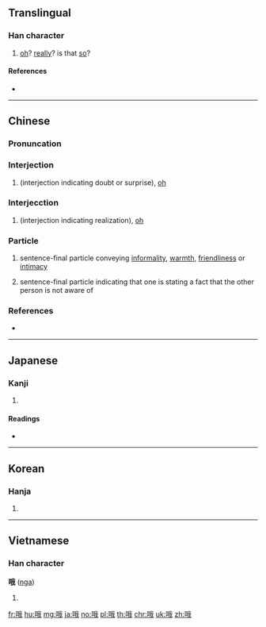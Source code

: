 ==Translingual==

===Han character===
{{Han char|rn=30|rad=口|as=07|sn=10|four=63050|canj=RHQI|ids=⿰口我}}

# [[oh]]? [[really]]? is that [[so]]?

====References====
* {{Han ref|kx=0190.090|dkj=03642|dj=0409.260|hdz=10630.150|uh=54E6|ud=21734|bh=AE40|bd=44608}}

----

==Chinese==
{{zh-forms}}

===Pronuncation===
{{zh-pron
|m=ó,ò,é
|c=ngo4,o4,o6
|mc=y
|oc=y
|cat=interjection,particle}}

===Interjection===
{{zh-hanzi}}

# (interjection indicating doubt or surprise), [[oh]]

===Interjecction===
{{zh-hanzi}}

# (interjection indicating realization), [[oh]]

===Particle===
{{zh-hanzi}}

# sentence-final particle conveying [[informality]], [[warmth]], [[friendliness]] or [[intimacy]]
#: {{zh-x|好 好玩，但 小心 點 哦。|Have fun and be careful.}}
# sentence-final particle indicating that one is stating a fact that the other person is not aware of

===References===
* {{R:cedict}}

----

==Japanese==

===Kanji===
{{ja-kanji|grade=|rs=口07}}

# {{defn|lang=ja|sort=口07}}

====Readings====
* {{ja-readings|on=[[が]] (ga)|kun=[[うたう]] (utau)}}

----

==Korean==

===Hanja===
{{ko-hanja|hangeul=아|rv=a|mr=a}}

# {{defn|lang=ko|sort=口07}}

----

==Vietnamese==

===Han character===
'''哦''' ([[nga]])

# {{defn|lang=vi}}

[[fr:哦]]
[[hu:哦]]
[[mg:哦]]
[[ja:哦]]
[[no:哦]]
[[pl:哦]]
[[th:哦]]
[[chr:哦]]
[[uk:哦]]
[[zh:哦]]